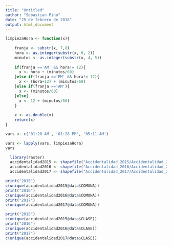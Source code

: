 ```yaml
---
title: "Untitled"
author: "Sebastian Pino"
date: "25 de febrero de 2018"
output: html_document
---
```



```r
limpiezaHora <- function(x){
    
    franja <- substr(x, 7,8)
    hora <- as.integer(substr(x, 0, 2))
    minutos <- as.integer(substr(x, 4, 5))
    
    if(franja =='AM' && hora!= 12){
      x <- hora + (minutos/60)
    }else if(franja =='PM' && hora!= 12){
      x <- (hora+12) + (minutos/60)
    }else if(franja =='AM'){
      x <- (minutos/60)
    }else{
      x <- 12 + (minutos/60)
    }
    
    x <- as.double(x)
    return(x)
}

vars <- c('01:28 AM', '01:28 PM', '05:11 AM')

vars <- lapply(vars, limpiezaHora)
vars
```

```r
  library(raster)
  accidentalidad2015 <- shapefile("Accidentalidad_2015/Accidentalidad_2015.shp",encoding="UTF-8",use_iconv=TRUE)
  accidentalidad2016 <- shapefile("Accidentalidad_2016/Accidentalidad_2016.shp",encoding="UTF-8",use_iconv=TRUE)
  accidentalidad2017 <- shapefile("Accidentalidad_2017/Accidentalidad_2017.shp",encoding="UTF-8",use_iconv=TRUE)
```

```r
print("2015")
c(unique(accidentalidad2015@data$COMUNA))
print("2016")
c(unique(accidentalidad2016@data$COMUNA))
print("2017")
c(unique(accidentalidad2017@data$COMUNA))
```


```r
print("2015")
c(unique(accidentalidad2015@data$CLASE))
print("2016")
c(unique(accidentalidad2016@data$CLASE))
print("2017")
c(unique(accidentalidad2017@data$CLASE))
```

